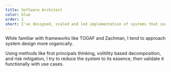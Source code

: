 ```yaml
---
title: Software Architect
color: blue
order: 1
short: I've designed, scaled and led implementation of systems that serve millions of users in regulated industries.
---
```


While familiar with frameworks like TOGAF and Zachman, I tend to approach system design more organically.

Using methods like first principals thinking, volitility based decomposition, and risk mitigation, I try to reduce the system to its essence, then validate it functionally with use cases.
